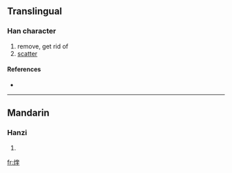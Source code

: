 ==Translingual==

===Han character===
{{Han char|rn=86|rad=火|as=09|sn=13|four=9481<sub>4</sub>|canj=火大土土 (FKGG)}}

# remove, get rid of
# [[scatter]]

====References====
* {{Han ref|kx=0675.230|dkj=19170|hdz=32216.070|uh=7143|ud=28995|bh=DE79|bd=56953}}

----

==Mandarin==

===Hanzi===
{{cmn-hanzi|pin=[[kuǐ]] ([[kui3]])|wg=k'uei<sup>3</sup>}}

# {{defn|Mandarin|sort=火09}}

[[fr:煃]]
